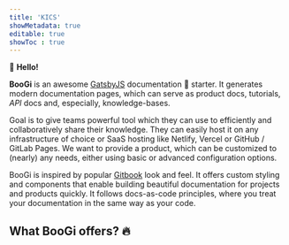 ```yaml
---
title: 'KICS'
showMetadata: true
editable: true
showToc : true
---
```





:wave: **Hello!**

**BooGi** is an awesome [GatsbyJS](http://gatsbyjs.org/) documentation :book:
starter. It generates modern documentation pages, which can serve as product
docs, tutorials, _API_ docs and, especially, knowledge-bases.

Goal is to give teams powerful tool which they can use to efficiently and
collaboratively share their knowledge. They can easily host it on any
infrastructure of choice or SaaS hosting like Netlify, Vercel or
GitHub / GitLab Pages. We want to provide a product, which can be customized
to (nearly) any needs, either using basic or advanced configuration options.

BooGi is inspired by popular [Gitbook](https://gitbook.com) look and feel.
It offers custom styling and components that enable building beautiful documentation
for projects and products quickly. It follows docs-as-code principles, where
you treat your documentation in the same way as your code.

## What BooGi offers? :fire: